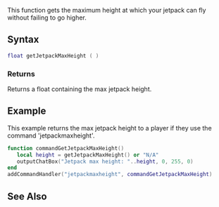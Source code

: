 
{{Server client function}}
This function gets the maximum height at which your jetpack can fly without failing to go higher.

==Syntax==
<syntaxhighlight lang="lua">
float getJetpackMaxHeight ( )
</syntaxhighlight>

===Returns===
Returns a float containing the max jetpack height.

==Example==
<section name="Client" class="client" show="true">
This example returns the max jetpack height to a player if they use the command 'jetpackmaxheight'.
<syntaxhighlight lang="lua">
function commandGetJetpackMaxHeight()
   local height = getJetpackMaxHeight() or "N/A"
   outputChatBox("Jetpack max height: "..height, 0, 255, 0)
end
addCommandHandler("jetpackmaxheight", commandGetJetpackMaxHeight)
</syntaxhighlight>
</section>

==See Also==
{{Client_world_functions}}